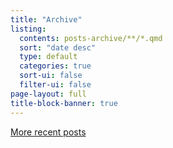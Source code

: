 ```yaml
---
title: "Archive"
listing:
  contents: posts-archive/**/*.qmd
  sort: "date desc"
  type: default
  categories: true
  sort-ui: false
  filter-ui: false
page-layout: full
title-block-banner: true
---
```


[More recent posts](/index.qmd)
